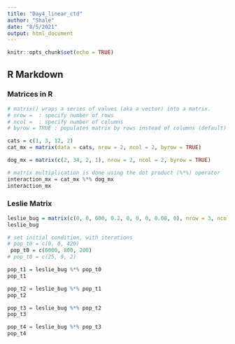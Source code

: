 ```yaml
---
title: "Day4_linear_ctd"
author: "Shale"
date: "8/5/2021"
output: html_document
---
```


```r
knitr::opts_chunk$set(echo = TRUE)
```

## R Markdown

### Matrices in R

```r
# matrix() wraps a series of values (aka a vector) into a matrix.
# nrow =  : specify number of rows
# ncol =  : specify number of columns
# byrow = TRUE : populates matrix by rows instead of columns (default)

cats = c(1, 3, 12, 2)
cat_mx = matrix(data = cats, nrow = 2, ncol = 2, byrow = TRUE)

dog_mx = matrix(c(2, 34, 2, 1), nrow = 2, ncol = 2, byrow = TRUE)

# matrix multiplication is done using the dot product (%*%) operator
interaction_mx = cat_mx %*% dog_mx
interaction_mx
```


### Leslie Matrix

```r
leslie_bug = matrix(c(0, 0, 600, 0.2, 0, 0, 0, 0.08, 0), nrow = 3, ncol = 3, byrow = TRUE)
leslie_bug

# set initial condition, with iterations
# pop_t0 = c(0, 0, 420)
 pop_t0 = c(6000, 800, 200)
# pop_t0 = c(25, 9, 2)

pop_t1 = leslie_bug %*% pop_t0
pop_t1

pop_t2 = leslie_bug %*% pop_t1
pop_t2

pop_t3 = leslie_bug %*% pop_t2
pop_t3

pop_t4 = leslie_bug %*% pop_t3
pop_t4
```




